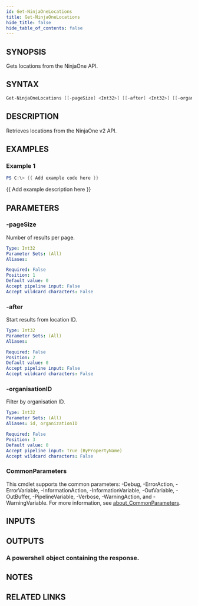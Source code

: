 ```yaml
---
id: Get-NinjaOneLocations
title: Get-NinjaOneLocations
hide_title: false
hide_table_of_contents: false
---
```


## SYNOPSIS

Gets locations from the NinjaOne API.

## SYNTAX

```powershell
Get-NinjaOneLocations [[-pageSize] <Int32>] [[-after] <Int32>] [[-organisationID] <Int32>] [<CommonParameters>]
```

## DESCRIPTION

Retrieves locations from the NinjaOne v2 API.

## EXAMPLES

### Example 1

```powershell
PS C:\> {{ Add example code here }}
```

{{ Add example description here }}

## PARAMETERS

### -pageSize

Number of results per page.

```yaml
Type: Int32
Parameter Sets: (All)
Aliases:

Required: False
Position: 1
Default value: 0
Accept pipeline input: False
Accept wildcard characters: False
```

### -after

Start results from location ID.

```yaml
Type: Int32
Parameter Sets: (All)
Aliases:

Required: False
Position: 2
Default value: 0
Accept pipeline input: False
Accept wildcard characters: False
```

### -organisationID

Filter by organisation ID.

```yaml
Type: Int32
Parameter Sets: (All)
Aliases: id, organizationID

Required: False
Position: 3
Default value: 0
Accept pipeline input: True (ByPropertyName)
Accept wildcard characters: False
```

### CommonParameters

This cmdlet supports the common parameters: -Debug, -ErrorAction, -ErrorVariable, -InformationAction, -InformationVariable, -OutVariable, -OutBuffer, -PipelineVariable, -Verbose, -WarningAction, and -WarningVariable. For more information, see [about_CommonParameters](http://go.microsoft.com/fwlink/?LinkID=113216).

## INPUTS

## OUTPUTS

### A powershell object containing the response.

## NOTES

## RELATED LINKS
